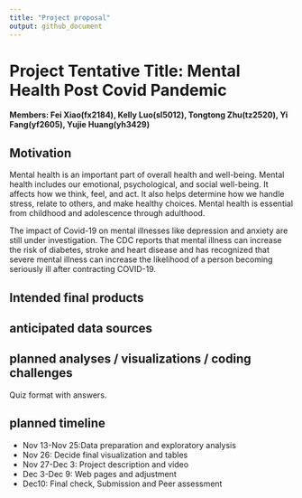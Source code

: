 ```yaml
---
title: "Project proposal"
output: github_document
---
```


# Project Tentative Title: Mental Health Post Covid Pandemic 

**Members: Fei Xiao(fx2184), Kelly Luo(sl5012), Tongtong Zhu(tz2520), Yi Fang(yf2605), Yujie Huang(yh3429)** 


## Motivation
Mental health is an important part of overall health and well-being. Mental health includes our emotional, psychological, and social well-being. It affects how we think, feel, and act. It also helps determine how we handle stress, relate to others, and make healthy choices. Mental health is essential from childhood and adolescence through adulthood.  

The impact of Covid-19 on mental illnesses like depression and anxiety are still under investigation. The CDC reports that mental illness can increase the risk of diabetes, stroke and heart disease and has recognized that severe mental illness can increase the likelihood of a person becoming seriously ill after contracting COVID-19.


## Intended final products



## anticipated data sources


## planned analyses / visualizations / coding challenges
Quiz format with answers.

## planned timeline
- Nov 13-Nov 25:Data preparation and exploratory analysis
- Nov 26: Decide final visualization and tables
- Nov 27-Dec 3: Project description and video 
- Dec 3-Dec 9: Web pages and adjustment
- Dec10: Final check, Submission and Peer assessment


